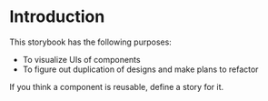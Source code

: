 
<Meta title="Introduction" />

# Introduction

This storybook has the following purposes:

- To visualize UIs of components
- To figure out duplication of designs and make plans to refactor

If you think a component is reusable, define a story for it.
